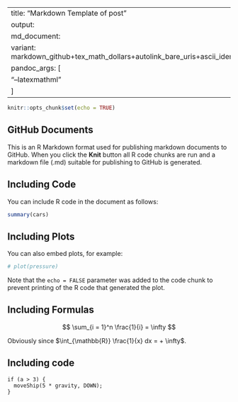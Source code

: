 
---
title: "Markdown Template of post"
output:
  md_document:
    variant: markdown_github+tex_math_dollars+autolink_bare_uris+ascii_identifiers
    pandoc_args: [
      "--latexmathml"
    ]
---

```{r setup, include=FALSE}
knitr::opts_chunk$set(echo = TRUE)
```

## GitHub Documents

This is an R Markdown format used for publishing markdown documents to GitHub. When you click the **Knit** button all R code chunks are run and a markdown file (.md) suitable for publishing to GitHub is generated.

## Including Code

You can include R code in the document as follows:

```{r cars}
summary(cars)
```

## Including Plots

You can also embed plots, for example:

```{r pressure, echo=FALSE}
# plot(pressure)
```

Note that the `echo = FALSE` parameter was added to the code chunk to prevent printing of the R code that generated the plot.

## Including Formulas

$$ \sum_{i = 1}^n \frac{1}{i} = \infty $$

Obviously since $\int_{\mathbb{R}} \frac{1}{x} dx = + \infty$.

## Including code

    if (a > 3) {
      moveShip(5 * gravity, DOWN);
    }


